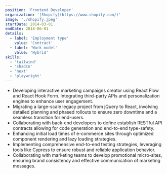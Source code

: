 ```yaml
---
position: 'Frontend Developer'
organization: '[Shopify](https://www.shopify.com/)'
image: './shopify.jpeg'
startDate: 2014-03-01
endDate: 2018-06-01
details:
  - label: 'Employment type'
    value: 'Contract'
  - label: 'Work model'
    value: 'Hybrid'
skills:
  - 'tailwind'
  - 'shadcn'
  - 'next'
  - 'playwright'
---
```


- Developing interactive marketing campaigns creator using React Flow and React Hook Form. Integrating third-party APIs and personalization engines to enhance user engagement.
- Migrating a large-scale legacy project from jQuery to React, involving detailed planning and phased rollouts to ensure zero downtime and a seamless transition for end-users.
- Collaborating with back-end developers to define establish RESTful API contracts allowing for code generation and end-to-end type-safety.
- Enhancing initial load times of e-commerce sites through optimized component rendering and lazy loading strategies.
- Implementing comprehensive end-to-end testing strategies, leveraging tools like Cypress to ensure robust and reliable application behavior.
- Collaborating with marketing teams to develop promotional micro-sites, ensuring brand consistency and effective communication of marketing messages.
